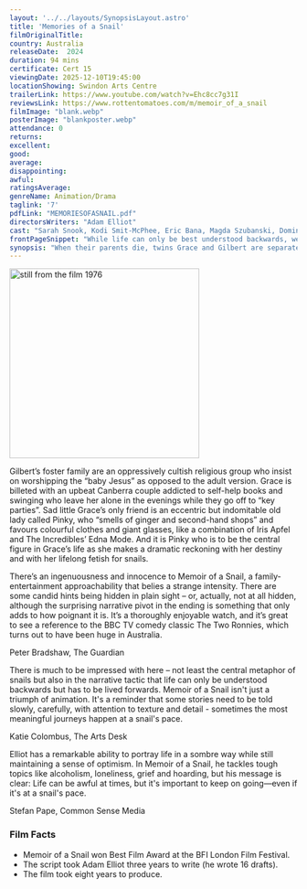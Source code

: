 ```yaml
---
layout: '../../layouts/SynopsisLayout.astro'
title: 'Memories of a Snail'
filmOriginalTitle:
country: Australia
releaseDate:  2024
duration: 94 mins
certificate: Cert 15
viewingDate: 2025-12-10T19:45:00
locationShowing: Swindon Arts Centre
trailerLink: https://www.youtube.com/watch?v=Ehc8cc7g31I
reviewsLink: https://www.rottentomatoes.com/m/memoir_of_a_snail
filmImage: "blank.webp"
posterImage: "blankposter.webp" 
attendance: 0
returns: 
excellent: 
good: 
average: 
disappointing: 
awful: 
ratingsAverage: 
genreName: Animation/Drama
taglink: '7'
pdfLink: "MEMORIESOFASNAIL.pdf"
directorsWriters: "Adam Elliot"
cast: "Sarah Snook, Kodi Smit-McPhee, Eric Bana, Magda Szubanski, Dominique Pinon, Tony Armstrong, Paul Capsis, Nick Cave and Jacki Weaver"
frontPageSnippet: "While life can only be best understood backwards, we must live it forwards."
synopsis: "When their parents die, twins Grace and Gilbert are separated – Gilbert joins a religious but cruel family, while intensely lonely Grace withdraws into her shell, just like her pet snails. But despite a series of upsets and mishaps, hope begins to emerge when Grace befriends the elderly eccentric Pinky." 
---
```


<Image src={filmImage} alt="still from the film 1976" width="332" />

Gilbert’s foster family are an oppressively cultish religious group who insist on worshipping the “baby Jesus” as opposed to the adult version. Grace is billeted with an upbeat Canberra couple addicted to self-help books and swinging who leave her alone in the evenings while they go off to “key parties”. Sad little Grace’s only friend is an eccentric but indomitable old lady called Pinky, who “smells of ginger and second-hand shops” and favours colourful clothes and giant glasses, like a combination of Iris Apfel and The Incredibles’ Edna Mode. And it is Pinky who is to be the central figure in Grace’s life as she makes a dramatic reckoning with her destiny and with her lifelong fetish for snails.

There’s an ingenuousness and innocence to Memoir of a Snail, a family-entertainment approachability that belies a strange intensity. There are some candid hints being hidden in plain sight – or, actually, not at all hidden, although the surprising narrative pivot in the ending is something that only adds to how poignant it is. It’s a thoroughly enjoyable watch, and it’s great to see a reference to the BBC TV comedy classic The Two Ronnies, which turns out to have been huge in Australia.

<div class="review__author review__author--review1">
Peter Bradshaw, The Guardian
</div>

There is much to be impressed with here – not least the central metaphor of snails but also in the narrative tactic that life can only be understood backwards but has to be lived forwards. Memoir of a Snail isn't just a triumph of animation. It's a reminder that some stories need to be told slowly, carefully, with attention to texture and detail - sometimes the most meaningful journeys happen at a snail's pace.

<div class="review__author">
Katie Colombus, The Arts Desk
</div>

Elliot has a remarkable ability to portray life in a sombre way while still maintaining a sense of optimism. In Memoir of a Snail, he tackles tough topics like alcoholism, loneliness, grief and hoarding, but his message is clear: Life can be awful at times, but it's important to keep on going—even if it's at a snail's pace.

<div class="review__author">
Stefan Pape, Common Sense Media
</div>

### Film Facts

- Memoir of a Snail won Best Film Award at the BFI London Film Festival.
- The script took Adam Elliot three years to write (he wrote 16 drafts).
- The film took eight years to produce.
